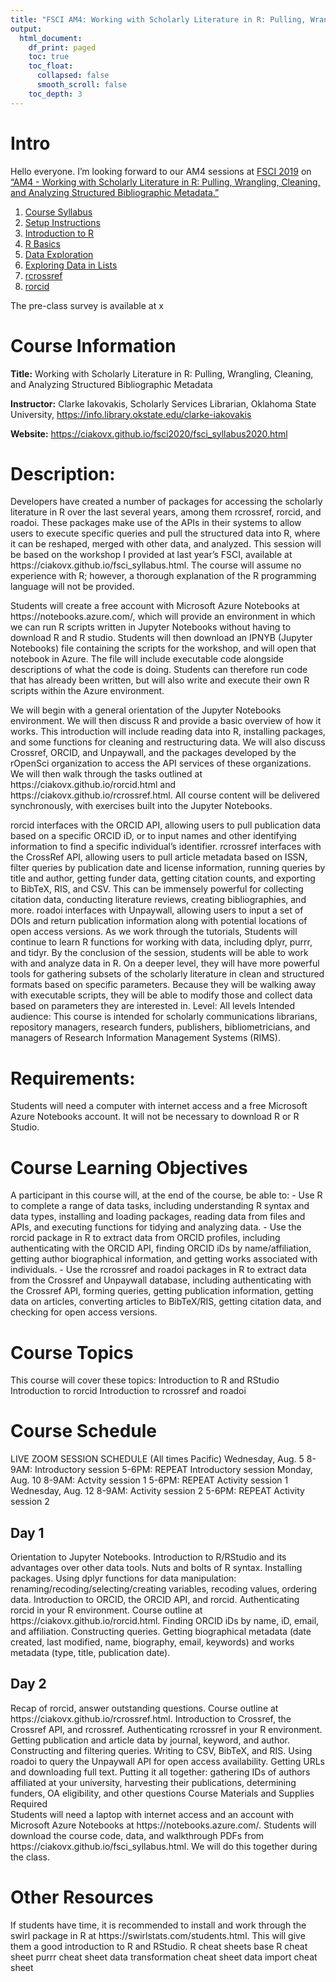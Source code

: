 ```yaml
---
title: "FSCI AM4: Working with Scholarly Literature in R: Pulling, Wrangling, Cleaning, and Analyzing Structured Bibliographic Metadata"
output: 
  html_document:
    df_print: paged
    toc: true
    toc_float:
      collapsed: false
      smooth_scroll: false
    toc_depth: 3
---
```


# Intro

Hello everyone. I'm looking forward to our AM4 sessions at [FSCI 2019](https://www.force11.org/fsci/2019) on ["AM4 - Working with Scholarly Literature in R: Pulling, Wrangling, Cleaning, and Analyzing Structured Bibliographic Metadata."](https://www.force11.org/fsci/2019/course-abstracts#AM4) 

1. [Course Syllabus](fsci2020/fsci_syllabus2020.html)
2. [Setup Instructions](fsci2020/setup_instructions.html)
3. [Introduction to R](fsci2020/IntroductionToR.html)
4. [R Basics](fsci2020/RBasics.html)
5. [Data Exploration](fsci2020/DataExploration.html)
6. [Exploring Data in Lists](fsci2020/jennybc_lists_lesson.html)
7. [rcrossref](fsci2020/rcrossref.html)
8. [rorcid](fsci2020/rorcid.html)


The pre-class survey is available at x


# Course Information
**Title:** Working with Scholarly Literature in R: Pulling, Wrangling, Cleaning, and Analyzing Structured Bibliographic Metadata

**Instructor:**
Clarke Iakovakis, Scholarly Services Librarian, Oklahoma State University, <https://info.library.okstate.edu/clarke-iakovakis>

**Website:** <https://ciakovx.github.io/fsci2020/fsci_syllabus2020.html>


# Description: 
Developers have created a number of packages for accessing the scholarly literature in R over the last several years, among them rcrossref, rorcid, and roadoi. These packages make use of the APIs in their systems to allow users to execute specific queries and pull the structured data into R, where it can be reshaped, merged with other data, and analyzed. This session will be based on the workshop I provided at last year's FSCI, available at https://ciakovx.github.io/fsci_syllabus.html. The course will assume no experience with R; however, a thorough explanation of the R programming language will not be provided. 

Students will create a free account with Microsoft Azure Notebooks at https://notebooks.azure.com/, which will provide an environment in which we can run R scripts written in Jupyter Notebooks without having to download R and R studio. Students will then download an IPNYB (Jupyter Notebooks) file containing the scripts for the workshop, and will open that notebook in Azure. The file will include executable code alongside descriptions of what the code is doing. Students can therefore run code that has already been written, but will also write and execute their own R scripts within the Azure environment.

We will begin with a general orientation of the Jupyter Notebooks environment. We will then discuss R and provide a basic overview of how it works. This introduction will include reading data into R, installing packages, and some functions for cleaning and restructuring data. We will also discuss Crossref, ORCID, and Unpaywall, and the packages developed by the rOpenSci organization to access the API services of these organizations. 
We will then walk through the tasks outlined at https://ciakovx.github.io/rorcid.html and https://ciakovx.github.io/rcrossref.html. All course content will be delivered synchronously, with exercises built into the Jupyter Notebooks.

rorcid interfaces with the ORCID API, allowing users to pull publication data based on a specific ORCID iD, or to input names and other identifying information to find a specific individual’s identifier. 
rcrossref interfaces with the CrossRef API, allowing users to pull article metadata based on ISSN, filter queries by publication date and license information, running queries by title and author, getting funder data, getting citation counts, and exporting to BibTeX, RIS, and CSV. This can be immensely powerful for collecting citation data, conducting literature reviews, creating bibliographies, and more.
roadoi interfaces with Unpaywall, allowing users to input a set of DOIs and return publication information along with potential locations of open access versions.
As we work through the tutorials, Students will continue to learn R functions for working with data, including dplyr, purrr, and tidyr. 
By the conclusion of the session, students will be able to work with and analyze data in R. On a deeper level, they will have more powerful tools for gathering subsets of the scholarly literature in clean and structured formats based on specific parameters. Because they will be walking away with executable scripts, they will be able to modify those and collect data based on parameters they are interested in. 
Level: All levels
Intended audience: This course is intended for scholarly communications librarians, repository managers, research funders, publishers, bibliometricians, and managers of Research Information Management Systems (RIMS).

# Requirements: 
Students will need a computer with internet access and a free Microsoft Azure Notebooks account. It will not be necessary to download R or R Studio.

# Course Learning Objectives
A participant in this course will, at the end of the course, be able to:
- Use R to complete a range of data tasks, including understanding R syntax and data types, installing and loading packages, reading data from files and APIs, and executing functions for tidying and  analyzing data.
- Use the rorcid package in R to extract data from ORCID profiles, including authenticating with the ORCID API, finding ORCID iDs by name/affiliation, getting author biographical information, and getting works associated with individuals.
- Use the rcrossref and roadoi packages in R to extract data from the Crossref and Unpaywall database, including authenticating with the Crossref API, forming queries, getting publication information, getting data on articles, converting articles to BibTeX/RIS, getting citation data, and checking for open access versions.

# Course Topics
This course will cover these  topics:
Introduction to R and RStudio
Introduction to rorcid
Introduction to rcrossref and roadoi


# Course Schedule

LIVE ZOOM SESSION SCHEDULE
(All times Pacific)
Wednesday, Aug. 5
8-9AM: Introductory session
5-6PM: REPEAT Introductory session
Monday, Aug. 10
8-9AM: Actvity session 1
5-6PM: REPEAT Activity session 1
Wednesday, Aug. 12
8-9AM: Activity session 2
5-6PM: REPEAT Activity session 2

## Day 1 
Orientation to Jupyter Notebooks. Introduction to R/RStudio and its advantages over other data tools. Nuts and bolts of R syntax. Installing packages.
Using dplyr functions for data manipulation: renaming/recoding/selecting/creating variables, recoding values, ordering data.
Introduction to ORCID, the ORCID API, and rorcid. Authenticating rorcid in your R environment. Course outline at https://ciakovx.github.io/rorcid.html. 
Finding ORCID iDs by name, iD, email, and affiliation. Constructing queries.
Getting biographical metadata (date created, last modified, name, biography, email, keywords) and works metadata (type, title, publication date).

## Day 2
Recap of rorcid, answer outstanding questions.
Course outline at https://ciakovx.github.io/rcrossref.html. Introduction to Crossref, the Crossref API, and rcrossref. Authenticating rcrossref in your R environment.
Getting publication and article data by journal, keyword, and author. Constructing and filtering queries. Writing to CSV, BibTeX, and RIS.
Using roadoi to query the Unpaywall API for open access availability. Getting URLs and downloading full text.
Putting it all together: gathering IDs of authors affiliated at your university, harvesting their publications, determining funders, OA eligibility, and other questions
Course Materials and Supplies Required  
Students will need a laptop with internet access and an account with Microsoft Azure Notebooks at https://notebooks.azure.com/. 
Students will download the course code, data, and walkthrough PDFs from https://ciakovx.github.io/fsci_syllabus.html. We will do this together during the class.

# Other Resources
If students have time, it is recommended to install and work through the swirl package in R at https://swirlstats.com/students.html. This will give them a good introduction to R and RStudio.
R cheat sheets
base R cheat sheet
purrr cheat sheet
data transformation cheat sheet
data import cheat sheet

